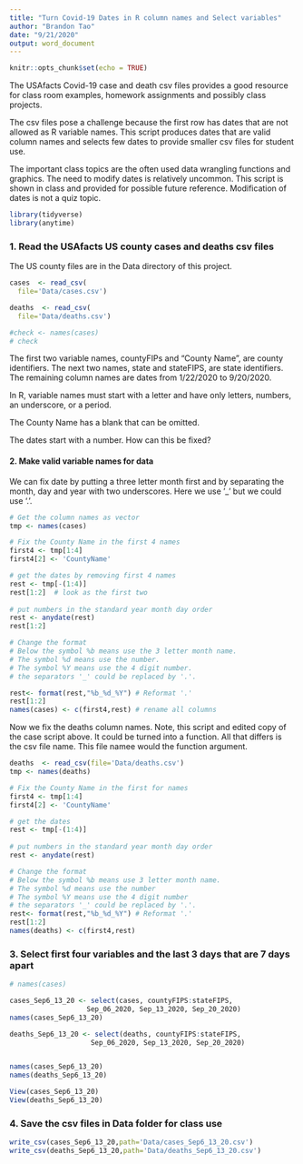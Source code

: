 ---
title: "Turn Covid-19 Dates in R column names and Select variables"
author: "Brandon Tao"
date: "9/21/2020"
output: word_document
---

```{r setup, include=FALSE}
knitr::opts_chunk$set(echo = TRUE)
```

The USAfacts Covid-19 case and death csv files provides
a good resource for class room examples, homework assignments
and possibly class projects.  

The csv files pose a challenge because the first row has
dates that are not allowed as R variable names. This script
produces dates that are valid column names and selects few dates
to provide smaller csv files for student use. 

The important class topics are the often used data wrangling functions
and graphics.  The need to modify dates is relatively
uncommon.  This script is shown in class and provided for
possible future reference.  Modification of dates is not a
quiz topic.


```{r}
library(tidyverse)
library(anytime)
```

### 1. Read the USAfacts US county cases and deaths csv files 

The US county files are in the Data directory of this project.

```{r}

cases  <- read_csv(
  file='Data/cases.csv')

deaths  <- read_csv(
  file='Data/deaths.csv')

#check <- names(cases)
# check

```

The first two variable names, countyFIPs and "County Name",
are county identifiers.  The next two names, state and stateFIPS,
are state identifiers. The remaining column names are dates
from 1/22/2020 to 9/20/2020.  
  
In R, variable names must start with a letter and have only
letters, numbers, an underscore, or a period. 

The County Name has a blank that can be omitted.
  
The dates start with a number. How can this be fixed?

####  2. Make valid variable names for data

We can fix date by putting a three letter month first
and by separating the month, day and year with two underscores. 
Here we use '_' but we could use  '.'.

```{r}

# Get the column names as vector
tmp <- names(cases)

# Fix the County Name in the first 4 names
first4 <- tmp[1:4] 
first4[2] <- 'CountyName'

# get the dates by removing first 4 names 
rest <- tmp[-(1:4)]
rest[1:2]  # look as the first two
 
# put numbers in the standard year month day order 
rest <- anydate(rest)
rest[1:2] 

# Change the format
# Below the symbol %b means use the 3 letter month name.
# The symbol %d means use the number.
# The symbol %Y means use the 4 digit number.
# the separators '_' could be replaced by '.'.

rest<- format(rest,"%b_%d_%Y") # Reformat '.'  
rest[1:2]
names(cases) <- c(first4,rest) # rename all columns

```
  
Now we fix the deaths column names.  Note, this script and
edited copy of the case script above.  It could be 
turned into a function.  All that differs is the
csv file name.  This file namee would the function argument.   
    
```{r}

deaths  <- read_csv(file='Data/deaths.csv')
tmp <- names(deaths)

# Fix the County Name in the first for names
first4 <- tmp[1:4] 
first4[2] <- 'CountyName'

# get the dates
rest <- tmp[-(1:4)]
 
# put numbers in the standard year month day order 
rest <- anydate(rest)

# Change the format
# Below the symbol %b means use 3 letter month name.
# The symbol %d means use the number
# The symbol %Y means use the 4 digit number
# the separators '_' could be replaced by '.'.
rest<- format(rest,"%b_%d_%Y") # Reformat '.'  
rest[1:2]
names(deaths) <- c(first4,rest)
```

### 3. Select first four variables and the last 3 days that are 7 days apart

```{r}

# names(cases)

cases_Sep6_13_20 <- select(cases, countyFIPS:stateFIPS,
                   Sep_06_2020, Sep_13_2020, Sep_20_2020)
names(cases_Sep6_13_20)

deaths_Sep6_13_20 <- select(deaths, countyFIPS:stateFIPS,
                    Sep_06_2020, Sep_13_2020, Sep_20_2020)


names(cases_Sep6_13_20)
names(deaths_Sep6_13_20)

View(cases_Sep6_13_20)
View(deaths_Sep6_13_20)
```

### 4. Save the csv files in Data folder for class use

```{r}
write_csv(cases_Sep6_13_20,path='Data/cases_Sep6_13_20.csv')
write_csv(deaths_Sep6_13_20,path='Data/deaths_Sep6_13_20.csv')
```